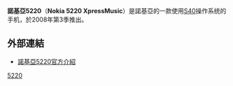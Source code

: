 {{Infobox Mobile
| name = Nokia 5220
| image = Nokia 5220 01.jpg
| imagesize = 
| manufacturer = [[诺基亚|诺基亚]]
| available = 2008年
| screen = 2.0英寸[[TFT|TFT]]液晶螢幕, 240 x 320畫素
| camera = 200万像素
| os =  
| memory = 30MB (RAM) 
| battery = BL-5CT型 鋰電池,3.7V 890(毫安培小時, [[mAh|mAh]])
| connectivity = [[蓝牙|蓝牙]] 2.0 
| size = 108 x 44 x 11 mm
| weight = 89 g
}}
'''諾基亞5220'''（'''Nokia 5220 XpressMusic'''）是諾基亞的一款使用[[S40|S40]]操作系统的手机，於2008年第3季推出。

== 外部連結 ==
* [https://web.archive.org/web/20080911191454/http://europe.nokia.com/A4995453 諾基亞5220官方介紹]

{{Nokia phones}}
{{Nokia XpressMusic phones}}

[[Category:諾基亞手機|5220]]